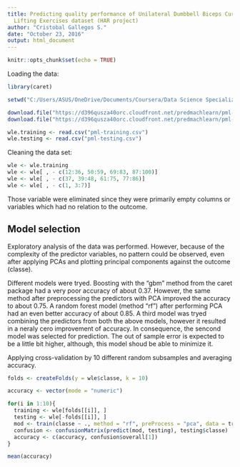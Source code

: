 ---
title: Predicting quality performance of Unilateral Dumbbell Biceps Curl with the  Weight
  Lifting Exercises dataset (HAR project)
author: "Cristobal Gallegos S."
date: "October 23, 2016"
output: html_document
---

```{r setup, include=FALSE}
knitr::opts_chunk$set(echo = TRUE)
```

Loading the data:
```{r cars}
library(caret)

setwd("C:/Users/ASUS/OneDrive/Documents/Coursera/Data Science Specialization/Practical Machine Learning/Final project")

download.file("https://d396qusza40orc.cloudfront.net/predmachlearn/pml-training.csv", "pml-training.csv")
download.file("https://d396qusza40orc.cloudfront.net/predmachlearn/pml-testing.csv", "pml-testing.csv")

wle.training <- read.csv("pml-training.csv")
wle.testing <- read.csv("pml-testing.csv")
```


Cleaning the data set:
```{r}
wle <- wle.training
wle <- wle[ , - c(12:36, 50:59, 69:83, 87:100)]
wle <- wle[ , - c(37, 39:48, 61:75, 77:86)]
wle <- wle[ , - c(1, 3:7)]
```

Those variable were eliminated since they were primarily empty columns or variables which had no relation to the outcome.

## Model selection

Exploratory analysis of the data was performed. However, because of the complexity of the predictor variables, no pattern could be observed, even after applying PCAs and plotting principal components against the outcome (classe).

Different models were tryed. Boosting with the "gbm" method from the caret package had a very poor accuracy of about 0.37. However, the same method after preprocessing the predictors with PCA improved the accuracy to about 0.75. A random forest model (method "rf") after performing PCA had an even better accuracy of about 0.85. A third model was tryed combining the predictors from both the above models, however it resulted in a neraly cero improvement of accuracy. In consequence, the sencond model was selected for prediction. The out of sample error is expected to be a little bit higher, although, this model shoud be able to minimize it.


Applying cross-validation by 10 different random subsamples and averaging accuracy.
```{r, eval = FALSE}
folds <- createFolds(y = wle$classe, k = 10)

accuracy <- vector(mode = "numeric")

for(i in 1:10){
  training <- wle[folds[[i]], ]
  testing <- wle[-folds[[i]], ]
  mod <- train(classe ~ ., method = "rf", preProcess = "pca", data = training)
  confusion <- confusionMatrix(predict(mod, testing), testing$classe)
  accuracy <- c(accuracy, confusion$overall[1])
}

mean(accuracy)
```